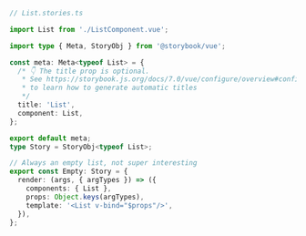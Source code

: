 ```ts
// List.stories.ts

import List from './ListComponent.vue';

import type { Meta, StoryObj } from '@storybook/vue';

const meta: Meta<typeof List> = {
  /* 👇 The title prop is optional.
   * See https://storybook.js.org/docs/7.0/vue/configure/overview#configure-story-loading
   * to learn how to generate automatic titles
   */
  title: 'List',
  component: List,
};

export default meta;
type Story = StoryObj<typeof List>;

// Always an empty list, not super interesting
export const Empty: Story = {
  render: (args, { argTypes }) => ({
    components: { List },
    props: Object.keys(argTypes),
    template: '<List v-bind="$props"/>',
  }),
};
```
